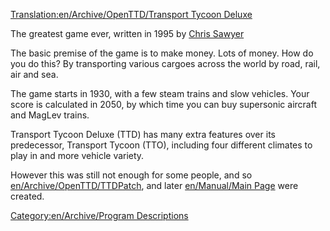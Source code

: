 [[Translation:en/Archive/OpenTTD/Transport Tycoon Deluxe]]
[[Category:en/Archive/Program Descriptions]]

The greatest game ever, written in 1995 by [http://www.chrissawyer.com Chris Sawyer]

The basic premise of the game is to make money. Lots of money.
How do you do this? By transporting various cargoes across the world by road, rail, air and sea.

The game starts in 1930, with a few steam trains and slow vehicles. Your score is calculated in 2050, by which time you can buy supersonic aircraft and MagLev trains.

Transport Tycoon Deluxe (TTD) has many extra features over its predecessor, Transport Tycoon (TTO), including four different climates to play in and more vehicle variety.

However this was still not enough for some people, and so [[en/Archive/OpenTTD/TTDPatch]], and later [[en/Manual/Main Page]] were created.